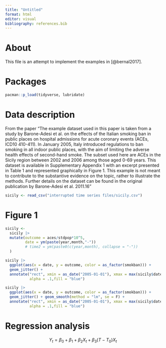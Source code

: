 ```yaml
---
title: "Untitled"
format: html
editor: visual
bibliography: references.bib
---
```


# About

This file is an attempt to implement the examples in [@bernal2017].

# Packages

```r
pacman::p_load(tidyverse, lubridate)
```

# Data description

From the paper "The example dataset used in this paper is taken from a study by Barone-Adesi et al. on the effects of the Italian smoking ban in public places on hospital admissions for acute coronary events (ACEs, ICD10 410-411). In January 2005, Italy introduced regulations to ban smoking in all indoor public places, with the aim of limiting the adverse health effects of second-hand smoke. The subset used here are ACEs in the Sicily region between 2002 and 2006 among those aged 0-69 years. This dataset is available in Supplementary Appendix 1 with an excerpt presented in Table 1 and represented graphically in Figure 1. This example is not meant to contribute to the substantive evidence on the topic, rather to illustrate the methods. Further details on the dataset can be found in the original publication by Barone-Adesi et al. 2011.16"

```r
sicily <- read_csv("interrupted time series files/sicily.csv")
```

# Figure 1

```r
sicily <-
  sicily |> 
  mutate(outcome = aces/stdpop*10^5,
         date = ym(paste(year,month,"-"))
         # time2 = ym(paste0(c(year,month), collapse = "-"))
  )

sicily |> 
  ggplot(aes(x = date, y = outcome, color = as_factor(smokban))) + 
  geom_jitter() +
  annotate("rect", xmin = as_date("2005-01-01"), xmax = max(sicily$date), ymin = 150, ymax = 280,
           alpha = .1,fill = "blue")

sicily |> 
  ggplot(aes(x = date, y = outcome, color = as_factor(smokban))) + 
  geom_jitter() + geom_smooth(method = "lm", se = F) +
  annotate("rect", xmin = as_date("2005-01-01"), xmax = max(sicily$date), ymin = 150, ymax = 280,
           alpha = .1,fill = "blue")
```

# Regression analysis

$$
Y_t = \beta_0+\beta_1+\beta_2X_t+\beta_3(T-T_0)X_t
$$

```r

```
